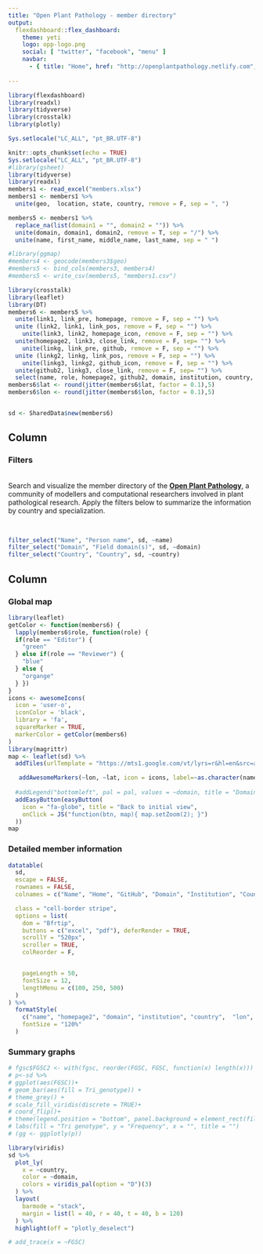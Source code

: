 ```yaml
---
title: "Open Plant Pathology - member directory"
output: 
  flexdashboard::flex_dashboard:
    theme: yeti
    logo: opp-logo.png
    social: [ "twitter", "facebook", "menu" ]
    navbar:
      - { title: "Home", href: "http://openplantpathology.netlify.com", align: right }
    
---
```



<link rel="stylesheet" href="fontawesome.min.css">

```r
library(flexdashboard)
library(readxl)
library(tidyverse)
library(crosstalk)
library(plotly)
```


```r
Sys.setlocale("LC_ALL", "pt_BR.UTF-8")
```


```r
knitr::opts_chunk$set(echo = TRUE)
Sys.setlocale("LC_ALL", "pt_BR.UTF-8")
#library(gsheet)
library(tidyverse)
library(readxl)
members1 <- read_excel("members.xlsx")
members1 <- members1 %>%
  unite(geo,  location, state, country, remove = F, sep = ", ")
```


```r

members5 <- members1 %>%
  replace_na(list(domain1 = "", domain2 = "")) %>%
  unite(domain, domain1, domain2, remove = T, sep = "/") %>%
  unite(name, first_name, middle_name, last_name, sep = " ")
```

```r
#library(ggmap)
#members4 <- geocode(members3$geo)
#members5 <- bind_cols(members3, members4)
#members5 <- write_csv(members5, "members1.csv")
```


```r
library(crosstalk)
library(leaflet)
library(DT)
members6 <- members5 %>% 
  unite(link1, link_pre, homepage, remove = F, sep = "") %>% 
  unite (link2, link1, link_pos, remove = F, sep = "") %>%
    unite(link3, link2, homepage_icon, remove = F, sep = "") %>%   
  unite(homepage2, link3, close_link, remove = F, sep= "") %>% 
    unite(linkg, link_pre, github, remove = F, sep = "") %>% 
  unite (linkg2, linkg, link_pos, remove = F, sep = "") %>%
    unite(linkg3, linkg2, github_icon, remove = F, sep = "") %>%   
  unite(github2, linkg3, close_link, remove = F, sep= "") %>% 
  select(name, role, homepage2, github2, domain, institution, country, lon, lat) 
members6$lat <- round(jitter(members6$lat, factor = 0.1),5)
members6$lon <- round(jitter(members6$lon, factor = 0.1),5)


sd <- SharedData$new(members6)
```


Column {data-width=200px}
----------------------------------


### <i aria-hidden="true"></i> Filters

<br>
Search and visualize the member directory of the [**Open Plant Pathology**](./index.html), a community of modellers and computational researchers involved in plant pathological research. Apply the filters below to summarize the information by country and specialization.


<br>



```r
filter_select("Name", "Person name", sd, ~name)
filter_select("Domain", "Field domain(s)", sd, ~domain)
filter_select("Country", "Country", sd, ~country)
```



Column {.tabset}
----------------------------------


###  <i class="fa fa-map" aria-hidden="true"></i> Global map

```r
library(leaflet)
getColor <- function(members6) {
  lapply(members6$role, function(role) {
  if(role == "Editor") {
    "green"
  } else if(role == "Reviewer") {
    "blue"
  } else {
    "organge"
  } })
}
icons <- awesomeIcons(
  icon = 'user-o',
  iconColor = 'black',
  library = 'fa',
  squareMarker = TRUE,
  markerColor = getColor(members6)
)
library(magrittr)
map <- leaflet(sd) %>%
  addTiles(urlTemplate = "https://mts1.google.com/vt/lyrs=r&hl=en&src=app&x={x}&y={y}&z={z}&s=G", attribution = "Google") %>%

   addAwesomeMarkers(~lon, ~lat, icon = icons, label=~as.character(name), options = markerOptions(opacity = 0.1)) %>% 
  
  #addLegend("bottomleft", pal = pal, values = ~domain, title = "Domain(s)", opacity = 1) %>%
  addEasyButton(easyButton(
    icon = "fa-globe", title = "Back to initial view",
    onClick = JS("function(btn, map){ map.setZoom(2); }")
  ))
map
```






### <i class="fa fa-table" aria-hidden="true"></i> Detailed member information

```r
datatable(
  sd,
  escape = FALSE,
  rownames = FALSE,
  colnames = c("Name", "Home", "GitHub", "Domain", "Institution", "Country",  "lon", "lat"),

  class = "cell-border stripe",
  options = list(
    dom = "Bfrtip",
    buttons = c("excel", "pdf"), deferRender = TRUE,
    scrollY = "520px",
    scroller = TRUE,
    colReorder = F,


    pageLength = 50,
    fontSize = 12,
    lengthMenu = c(100, 250, 500)
  )
) %>%
  formatStyle(
    c("name", "homepage2", "domain", "institution", "country",  "lon", "lat"),
    fontSize = "120%"
  )
```




### <i class="fa fa-bar-chart" aria-hidden="true"></i> Summary graphs


```r

# fgsc$FGSC2 <- with(fgsc, reorder(FGSC, FGSC, function(x) length(x)))
# p<-sd %>%
# ggplot(aes(FGSC))+
# geom_bar(aes(fill = Tri_genotype)) +
# theme_grey() +
# scale_fill_viridis(discrete = TRUE)+
# coord_flip()+
# theme(legend.position = "bottom", panel.background = element_rect(fill = "grey97"))+
# labs(fill = "Tri genotype", y = "Frequency", x = "", title = "")
# (gg <- ggplotly(p))

library(viridis)
sd %>%
  plot_ly(
    x = ~country,
    color = ~domain,
    colors = viridis_pal(option = "D")(3)
  ) %>%
  layout(
    barmode = "stack",
    margin = list(l = 40, r = 40, t = 40, b = 120)
  ) %>%
  highlight(off = "plotly_deselect")

# add_trace(x = ~FGSC)
```


